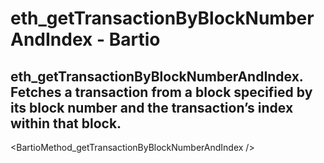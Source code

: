 # eth_getTransactionByBlockNumberAndIndex - Bartio

## eth_getTransactionByBlockNumberAndIndex. Fetches a transaction from a block specified by its block number and the transaction’s index within that block.


<BartioMethod_getTransactionByBlockNumberAndIndex />

